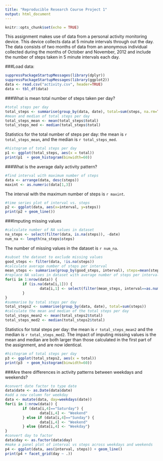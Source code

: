 ---
title: "Reproducible Research Course Project 1"
output: html_document
---

```{r setup, include=FALSE}
knitr::opts_chunk$set(echo = TRUE)
```

This assignment makes use of data from a personal activity monitoring device. This device collects data at 5 minute intervals through out the day. The data consists of two months of data from an anonymous individual collected during the months of October and November, 2012 and include the number of steps taken in 5 minute intervals each day.

###Load data:
```{r read data}
suppressPackageStartupMessages(library(dplyr))
suppressPackageStartupMessages(library(ggplot2))
data <- read.csv("activity.csv", header=TRUE)
data <- tbl_df(data)
```

###What is mean total number of steps taken per day?
```{r plot1 stats, echo=TRUE}
#total steps per day
total_steps <- summarise(group_by(data, date), total=sum(steps, na.rm=TRUE))
#mean and median of total steps per day
total_steps_mean <- mean(total_steps$total)
total_steps_med <- median(total_steps$total)
```
Statistics for the total number of steps per day:
the mean is `r total_steps_mean`, 
and the median is `r total_steps_med`. 
``` {r plot1, echo=TRUE}
#histogram of total steps per day
p1 <- ggplot(total_steps, aes(x = total))
print(p1  + geom_histogram(binwidth=60))
```

###What is the average daily activity pattern?
``` {r plot2 stats, echo=TRUE}
#find interval with maximum number of steps
data <- arrange(data, desc(steps))
maxint <- as.numeric(data[1,3])
```
The interval with the maximum number of steps is `r maxint`. 

``` {r plot2, echo=TRUE}
#time series plot of interval vs. steps
p2 <- ggplot(data, aes(x=interval, y=steps))
print(p2 + geom_line())

```

###Imputing missing values
``` {r plot3 num1, echo=TRUE}
#calculate number of NA values in dataset
na_steps <- select(filter(data, is.na(steps)), -date)
num_na <- length(na_steps$steps) 
```
The number of missing values in the dataset is `r num_na`. 

``` {r plot3 num3, echo=TRUE}
#subset the dataset to exclude missing values
good_steps <- filter(data, !is.na(steps))
#calculate average number of steps per interval
mean_steps <- summarise(group_by(good_steps, interval), steps=mean(steps, na.rm=TRUE))
#replace NA values in dataset with average number of steps per interval
for(i in 1:nrow(data)) {
        if (is.na(data[i,1])) {
                data[i,1] <- select(filter(mean_steps, interval==as.numeric(data[i,3])), steps)
        }
}
#summarise by total steps per day
total_steps2 <- summarise(group_by(data, date), total=sum(steps))
#calculate the mean and median of the total steps per day
total_steps_mean2 <- mean(total_steps2$total)
total_steps_med2 <- median(total_steps2$total)
```
Statistics for total steps per day: the mean is `r total_steps_mean2` and the median is `r total_steps_med2`. The impact of imputing missing values is the mean and median are both larger than those calculated in the first part of the assignment, and are now identical. 

``` {r plot3 num4, echo=TRUE}
#histogram of total steps per day
p3 <- ggplot(total_steps2, aes(x = total))
print(p3  + geom_histogram(binwidth=60))
```

###Are there differences in activity patterns between weekdays and weekends?
``` {r plot4 stats}
#convert date factor to type date
data$date <- as.Date(data$date)
#add a new column for weekday
data <- mutate(data, day=weekdays(date))
for(i in 1:nrow(data)) {
        if (data[i,4]=="Saturday") {
                data[i,4] <- "Weekend"
        } else if (data[i,4]=="Sunday") {
                data[i,4] <- "Weekend"
        } else {data[i,4] <- "Weekday"}
}
#convert day to factor
data$day <- as.factor(data$day)
#make a panel plot of interval vs steps across weekdays and weekends
p4 <- ggplot(data, aes(interval, steps)) + geom_line()
print(p4 + facet_grid(day ~ .))
```



